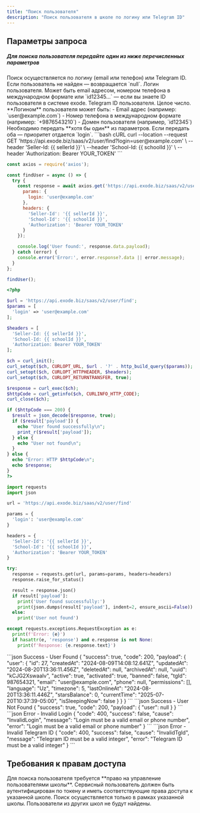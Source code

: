 ```yaml
---
title: "Поиск пользователя"
description: "Поиск пользователя в школе по логину или Telegram ID"
---
```



<HeaderParamFields/>

## Параметры запроса

##### Для поиска пользователя передайте один из ниже перечисленных параметров

<Info>
  Поиск осуществляется по логину (email или телефон) или Telegram ID. Если пользователь не найден — возвращается `null`.
</Info>

<ParamField query="login" type="string" required={false}>
  Логин пользователя. Может быть email адресом, номером телефона в международном формате или `id12345...` — если вы знаете ID пользователя в системе exode.
</ParamField>

<ParamField query="tgId" type="integer" required={false}>
  Telegram ID пользователя. Целое число.
</ParamField>

<Info>
  **Логином** пользователя может быть:
  - Email адрес (например: `user@example.com`)
  - Номер телефона в международном формате (например: `+9876543210`)
  - Домен пользователя (например, `id12345`)
</Info>

<Warning>
  Необходимо передать **хотя бы один** из параметров. Если передать оба — приоритет отдается `login`.
</Warning>

<RequestExample>
```bash cURL
curl --location --request GET 'https://api.exode.biz/saas/v2/user/find?login=user@example.com' \
  --header 'Seller-Id: {{ sellerId }}' \
  --header 'School-Id: {{ schoolId }}' \
  --header 'Authorization: Bearer YOUR_TOKEN'
```

```javascript Node.js
const axios = require('axios');

const findUser = async () => {
  try {
    const response = await axios.get('https://api.exode.biz/saas/v2/user/find', {
      params: {
        login: 'user@example.com'
      },
      headers: {
        'Seller-Id': '{{ sellerId }}',
        'School-Id': '{{ schoolId }}',
        'Authorization': 'Bearer YOUR_TOKEN'
      }
    });

    console.log('User found:', response.data.payload);
  } catch (error) {
    console.error('Error:', error.response?.data || error.message);
  }
};

findUser();
```

```php PHP
<?php

$url = 'https://api.exode.biz/saas/v2/user/find';
$params = [
  'login' => 'user@example.com'
];

$headers = [
  'Seller-Id: {{ sellerId }}',
  'School-Id: {{ schoolId }}',
  'Authorization: Bearer YOUR_TOKEN'
];

$ch = curl_init();
curl_setopt($ch, CURLOPT_URL, $url . '?' . http_build_query($params));
curl_setopt($ch, CURLOPT_HTTPHEADER, $headers);
curl_setopt($ch, CURLOPT_RETURNTRANSFER, true);

$response = curl_exec($ch);
$httpCode = curl_getinfo($ch, CURLINFO_HTTP_CODE);
curl_close($ch);

if ($httpCode === 200) {
  $result = json_decode($response, true);
  if ($result['payload']) {
    echo "User found successfully\n";
    print_r($result['payload']);
  } else {
    echo "User not found\n";
  }
} else {
  echo "Error: HTTP $httpCode\n";
  echo $response;
}
?>
```

```python Python
import requests
import json

url = 'https://api.exode.biz/saas/v2/user/find'

params = {
  'login': 'user@example.com'
}

headers = {
  'Seller-Id': '{{ sellerId }}',
  'School-Id': '{{ schoolId }}',
  'Authorization': 'Bearer YOUR_TOKEN'
}

try:
  response = requests.get(url, params=params, headers=headers)
  response.raise_for_status()

  result = response.json()
  if result['payload']:
    print('User found successfully:')
    print(json.dumps(result['payload'], indent=2, ensure_ascii=False))
  else:
    print('User not found')

except requests.exceptions.RequestException as e:
  print(f'Error: {e}')
  if hasattr(e, 'response') and e.response is not None:
    print(f'Response: {e.response.text}')
```
</RequestExample>

<ResponseExample>
```json Success - User Found
{
  "success": true,
  "code": 200,
  "payload": {
    "user": {
      "id": 27,
      "createdAt": "2024-08-09T14:08:12.641Z",
      "updatedAt": "2024-08-20T13:36:11.456Z",
      "deletedAt": null,
      "archivedAt": null,
      "uuid": "kCJG2XswaaIv",
      "active": true,
      "activated": true,
      "banned": false,
      "tgId": 987654321,
      "email": "user@example.com",
      "phone": null,
      "permissions": [],
      "language": "Uz",
      "timezone": 5,
      "lastOnlineAt": "2024-08-20T13:36:11.446Z",
      "starsBalance": 0,
      "currentTime": "2025-07-20T10:37:39-05:00",
      "isSleepingNow": false
    }
  }
}
```
```json Success - User Not Found
{
  "success": true,
  "code": 200,
  "payload": {
    "user": null
  }
}
```
```json Error - Invalid Login
{
  "code": 400,
  "success": false,
  "cause": "InvalidLogin",
  "message": "Login must be a valid email or phone number",
  "error": "Login must be a valid email or phone number"
}
```
```json Error - Invalid Telegram ID
{
  "code": 400,
  "success": false,
  "cause": "InvalidTgId",
  "message": "Telegram ID must be a valid integer",
  "error": "Telegram ID must be a valid integer"
}
```
</ResponseExample>

## Требования к правам доступа

<Check>
Для поиска пользователя требуется **право на управление пользователями школы**.
</Check>

<Warning>
  Сервисный пользователь должен быть аутентифицирован по токену и иметь соответствующие права доступа к указанной
  школе.
</Warning>

<Info>
  Поиск осуществляется только в рамках указанной школы. Пользователи из других школ не будут найдены.
</Info>


